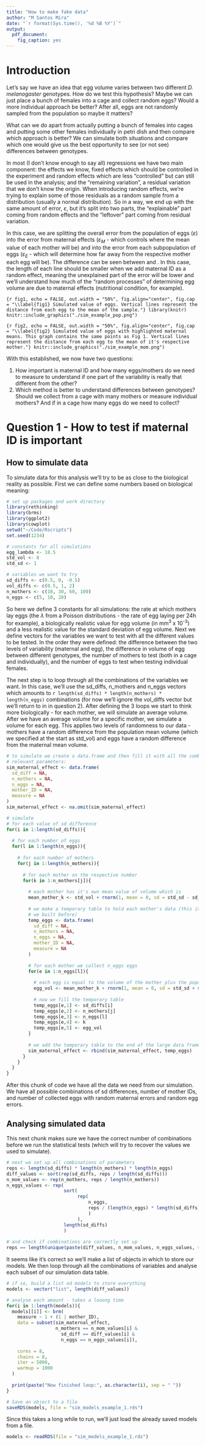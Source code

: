 ```yaml
---
title: "How to make fake data"
author: "M Santos Mira"
date: "`r format(Sys.time(), '%d %B %Y')`"
output:
  pdf_document:
    fig_caption: yes
---
```


# Introduction
Let's say we have an idea that egg volume varies between two different *D. melanogaster* genotypes. How do we test this hypothesis? Maybe we can just place a bunch of females into a cage and collect random eggs? Would a more individual approach be better? After all, eggs are not randomly sampled from the population so maybe it matters?  

What can we do apart from actually putting a bunch of females into cages and putting some other females individually in petri dish and then compare which approach is better? We can simulate both situations and compare which one would give us the best opportunity to see  (or not see) differences between genotypes.  

In most (I don't know enough to say all) regressions we have two main component: the effects we know, fixed effects which should be controlled in the experiment and random effects which are less "controlled" but can still be used in the analysis; and the "remaining variation", a residual variation that we don't know the origin. When introducing random effects, we're trying to explain some of those residuals as a random sample from a distribution (usually a normal distribution). So in a way, we end up with the same amount of error, $\varepsilon$, but it's split into two parts, the "explainable" part coming from random effects and the "leftover" part coming from residual variation.  

In this case, we are splitting the overall error from the population of eggs ($\varepsilon$) into the error from maternal effects ($\varepsilon_{M}$ - which controls where the mean value of each mother will be) and into the error from each subpopulation of eggs ($\varepsilon_{E}$ - which will determine how far away from the respective mother each egg will be). The difference can be seen between \autoref{fig1} and \autoref{fig2}. In this case, the length of each line should be smaller when we add maternal ID as a random effect, meaning the unexplained part of the error will be lower and we'll understand how much of the "random processes" of determining egg volume are due to maternal effects (nutritional condition, for example).  

```{r fig1, echo = FALSE, out.width = "50%", fig.align="center", fig.cap = "\\label{fig1} Simulated value of eggs. Vertical lines represent the distance from each egg to the mean of the sample."}
library(knitr)
knitr::include_graphics("./sim_example_pop.png")
```


```{r fig2, echo = FALSE, out.width = "50%", fig.align="center", fig.cap = "\\label{fig2} Simulated value of eggs with highlighted maternal means. This graph contains the same points as Fig 1. Vertical lines represent the distance from each egg to the mean of it's respective mother."}
knitr::include_graphics("./sim_example_mom.png")
```

With this established, we now have two questions:  

1) How important is maternal ID and how many eggs/mothers do we need to measure to understand if one part of the variability is really that different from the other?  
2) Which method is better to understand differences between genotypes? Should we collect from a cage with many mothers or measure individual mothers? And if in a cage how many eggs do we need to collect?

# Question 1 - How to test if maternal ID is important

## How to simulate data
To simulate data for this analysis we'll try to be as close to the biological reality as possible. First we can define some numbers based on biological meaning:  

```r
# set up packages and work directory
library(rethinking)
library(brms)
library(ggplot2)
library(cowplot)
setwd("~/Code/Rscripts")
set.seed(1234)

# constants for all simulations
egg_lambda <- 18.5
std_vol <- 8
std_sd <- 1

# variables we want to try
sd_diffs <- c(0.5, 0, -0.5)
vol_diffs <- c(0.5, 1, 2)
n_mothers <- c(10, 30, 60, 100)
n_eggs <- c(5, 10, 20)
```

So here we define 3 constants for all simulations: the rate at which mothers lay eggs (the $\lambda$ from a Poisson distributions - the rate of egg laying per 24h for example), a biologically realistic value for egg volume (in mm^3^ x 10^-3^) and a less realistic value for the standard deviation of egg volume. Next we define vectors for the variables we want to test with all the different values to be tested. In the order they were defined: the difference between the two levels of variability (maternal and egg), the difference in volume of egg between different genotypes, the number of mothers to test (both in a cage and individually), and the number of eggs to test when testing individual females.  

The next step is to loop through all the combinations of the variables we want. In this case, we'll use the sd_diffs, n_mothers and n_eggs vectors which amounts to `r length(sd_diffs) * length(n_mothers) * length(n_eggs)` combinations (for now we'll ignore the vol_diffs vector but we'll return to in in question 2). After defining the 3 loops we start to think more biologically - for each mother, we will simulate an average volume. After we have an average volume for a specific mother, we simulate a volume for each egg. This applies two levels of randomness to our data - mothers have a random difference from the population mean volume (which we specified at the start as std_vol) and eggs have a random difference from the maternal mean volume.  

```r
# to simulate we create a data.frame and then fill it with all the combination of the
# relevant parameters:
sim_maternal_effect <- data.frame(
  sd_diff = NA,
  n_mothers = NA,
  n_eggs = NA,
  mother_ID = NA,
  measure = NA
)
sim_maternal_effect <- na.omit(sim_maternal_effect)

# simulate
# for each value of sd difference
for(i in 1:length(sd_diffs)){
  
  # for each number of eggs
  for(l in 1:length(n_eggs)){
    
    # for each number of mothers
    for(j in 1:length(n_mothers)){
      
      # for each mother on the respective number
      for(k in 1:n_mothers[j]){
        
        # each mother has it's own mean value of volume which is
        mean_mother_k <- std_vol + rnorm(1, mean = 0, sd = std_sd - sd_diffs[i])
        
        # we make a temporary table to hold each mother's data (this is equal to the one
		# we built before)
        temp_eggs <- data.frame(
          sd_diff = NA,
          n_mothers = NA,
          n_eggs = NA,
          mother_ID = NA,
          measure = NA
        )
        
        # for each mother we collect n_eggs eggs
        for(e in 1:n_eggs[l]){
          
          # each egg is equal to the volume of the mother plus the population level error
          egg_vol <- mean_mother_k + rnorm(1, mean = 0, sd = std_sd + sd_diffs[i])
          
          # now we fill the temporary table
          temp_eggs[e,1] <- sd_diffs[i]
          temp_eggs[e,2] <- n_mothers[j]
          temp_eggs[e,3] <- n_eggs[l]
          temp_eggs[e,4] <- k
          temp_eggs[e,5] <- egg_vol
        }
        
        # we add the temporary table to the end of the large data frame
        sim_maternal_effect <- rbind(sim_maternal_effect, temp_eggs)
      }
    }
  }
}
```

After this chunk of code we have all the data we need from our simulation. We have all possible combinations of sd differences, number of mother IDs, and number of collected eggs with random maternal errors and random egg errors.  

## Analysing simulated data

This next chunk makes sure we have the correct number of combinations before we run the statistical tests (which will try to recover the values we used to simulate).  

```r
# next we set up all combinations of parameters
reps <- length(sd_diffs) * length(n_mothers) * length(n_eggs)
diff_values <- sort(rep(sd_diffs, reps / length(sd_diffs)))
n_mom_values <- rep(n_mothers, reps / length(n_mothers))
n_eggs_values <- rep(
					 sort(
						  rep(
							  n_eggs,
							  reps / (length(n_eggs) * length(sd_diffs))
							  )
						  ),
					 length(sd_diffs)
					 )
  
# and check if combinations are correctly set up
reps == length(unique(paste(diff_values, n_mom_values, n_eggs_values, sep = "")))
```

It seems like it's correct so we'll make a list of objects in which to store our models. We then loop through all the combinations of variables and analyse each subset of our simulation data table.  

```r
# if so, build a list od models to store everything
models <- vector("list", length(diff_values))

# analyse each amount - takes a looong time
for(i in 1:length(models)){
  models[[i]] <- brm(
    measure ~ 1 + (1 | mother_ID),
    data = subset(sim_maternal_effect,
                  n_mothers == n_mom_values[i] &
                    sd_diff == diff_values[i] &
                    n_eggs == n_eggs_values[i]),
    
    cores = 8,
    chains = 8,
    iter = 5000,
    warmup = 1000
  )
  
  print(paste("Now finished loop:", as.character(i), sep = " "))
}

# Save an object to a file
saveRDS(models, file = "sim_models_example_1.rds")
```

Since this takes a long while to run, we'll just load the already saved models from a file.  

```r
models <- readRDS(file = "sim_models_example_1.rds")
```

